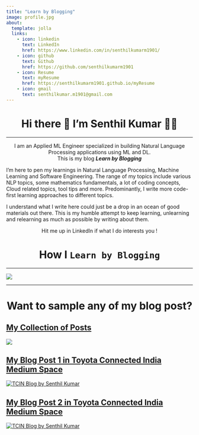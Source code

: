 ```yaml
---
title: "Learn by Blogging"
image: profile.jpg
about:
  template: jolla
  links:
    - icon: linkedin
      text: LinkedIn
      href: https://www.linkedin.com/in/senthilkumarm1901/
    - icon: github
      text: Github
      href: https://github.com/senthilkumarm1901
    - icon: Resume
      text: myResume
      href: https://senthilkumarm1901.github.io/myResume
    - icon: gmail
      text: senthilkumar.m1901@gmail.com
---
```


<h1 align='center'>
  Hi there 👋 I'm Senthil Kumar 👨‍💻
</h1>

<hr>

<p align='center'>
  I am an Applied ML Engineer specialized in building Natural Language Processing applications using ML and DL. <br>
  This is my blog <b><i>Learn by Blogging</i></b>
</p>

<p align='left'>
I'm here to pen my learnings in Natural Language Processing, Machine Learning and Software Engineering. The range of my topics include various NLP topics, some mathematics fundamentals, a lot of coding concepts, Cloud related topics, tool tips and more. Predominantly, I write more code-first learning approaches to different topics. 
</p>

<p align='left'>
I understand what I write here could just be a drop in an ocean of good materials out there.
This is my humble attempt to keep learning, unlearning and relearning as much as possible by writing about them.
</p>

<p align='center'>
Hit me up in LinkedIn if what I do interests you ! 
</p>


<h1 align='center'>
  How I `Learn by Blogging`
</h1>

<hr>

![](mermaid_diagram.png)

<hr>

<h1 align='center'>
  Want to sample any of my blog post? 
</h1>

::: {.callout-note appearance="simple" collapse="true"}
## [My Collection of Posts](https://senthilkumarm1901.quarto.pub/learn-by-blogging/blog.html)


[![](blog_page_snapshot.png)](https://senthilkumarm1901.quarto.pub/learn-by-blogging/blog.html)

:::


::: {.callout-note appearance="simple" collapse="true"}

## [My Blog Post 1 in Toyota Connected India Medium Space](https://medium.com/toyota-connected-india/a-gentle-introduction-to-jmespath-an-intuitive-way-to-parse-json-documents-daa6d699467a)

[![TCIN Blog by Senthil Kumar](tcin_blog_1_by_author.png)](https://medium.com/toyota-connected-india/a-gentle-introduction-to-jmespath-an-intuitive-way-to-parse-json-documents-daa6d699467a)

:::

::: {.callout-note appearance="simple" collapse="true"}

## [My Blog Post 2 in Toyota Connected India Medium Space](https://medium.com/toyota-connected-india/boost-your-productivity-with-bash-script-recipes-daec4a244997)

[![TCIN Blog by Senthil Kumar](tcin_blog_2_by_author.png)](https://medium.com/toyota-connected-india/boost-your-productivity-with-bash-script-recipes-daec4a244997)

:::